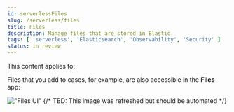 ```yaml
---
id: serverlessFiles
slug: /serverless/files
title: Files
description: Manage files that are stored in Elastic.
tags: [ 'serverless', 'Elasticsearch', 'Observability', 'Security' ]
status: in review
---
```



<InReview />

This content applies to: <DocBadge template="elasticsearch" /> <DocBadge template="observability" /> <DocBadge template="security" /> 

Files that you add to cases, for example, are also accessible in the **Files** app:

!["Files UI"](images/file-management.png)
{/* TBD: This image was refreshed but should be automated */}